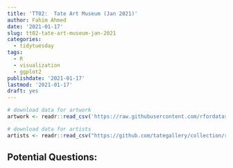```yaml
---
title: 'TT02:  Tate Art Museum (Jan 2021)'
author: Fahim Ahmed
date: '2021-01-17'
slug: tt02-tate-art-museum-jan-2021
categories:
  - tidytuesday
tags:
  - R
  - visualization
  - ggplot2
publishdate: '2021-01-17'
lastmod: '2021-01-17'
draft: yes
---
```



```r
# download data for artwork
artwork <- readr::read_csv('https://raw.githubusercontent.com/rfordatascience/tidytuesday/master/data/2021/2021-01-12/artwork.csv')

# download data for artists
artists <- readr::read_csv("https://github.com/tategallery/collection/raw/master/artist_data.csv")

```


## Potential Questions:

